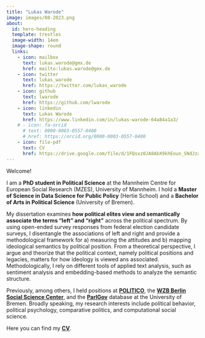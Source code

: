 ```yaml
---
title: "Lukas Warode"
image: images/08-2023.png
about:
  id: hero-heading
  template: trestles
  image-width: 14em
  image-shape: round
  links:
    - icon: mailbox
      text: lukas.warode@gmx.de
      href: mailto:lukas.warode@gmx.de
    - icon: twitter
      text: lukas_warode
      href: https://twitter.com/lukas_warode
    - icon: github
      text: lwarode
      href: https://github.com/lwarode
    - icon: linkedin
      text: Lukas Warode
      href: https://www.linkedin.com/in/lukas-warode-64a84a1a3/
    # - icon: fa-orcid
      # text: 0000-0003-0557-0400
      # href: https://orcid.org/0000-0003-0557-0400
    - icon: file-pdf
      text: CV
      href: https://drive.google.com/file/d/1FQsxz0JA8AbX9khEoun_SNdJzact1KNo/view
---
```


::: {#hero-heading}
Welcome!

I am a **PhD student in Political Science** at the Mannheim Centre for European Social Research (MZES), University of Mannheim. I hold a **Master of Science in Data Science for Public Policy** (Hertie School) and a **Bachelor of Arts in Political Science** (University of Bremen).

My dissertation examines **how political elites view and semantically associate the terms "left" and "right"** across the political spectrum. By using open-ended survey responses from federal election candidate surveys, I disentangle the associations of left and right and provide a methodological framework for a) measuring the attitudes and b) mapping ideological semantics by political position. From a theoretical perspective, I argue and theorize that the political context, namely political positions and legacies, matters for how ideology is viewed ans associated. Methodologically, I rely on different tools of applied text analysis, such as sentiment analysis and embedding-based methods to analyze the semantic structure.

Previously, among others, I held positions at [**POLITICO**](https://pollofpolls.eu), the [**WZB Berlin Social Science Center**](https://www.wzb.eu/en/research/dynamics-of-political-systems/transformations-of-democracy), and the [**ParlGov**](https://www.parlgov.org/) database at the University of Bremen. Broadly speaking, my research interests include political behavior, political psychology, comparative politics, and computational social science.

Here you can find my [**CV**](https://raw.githack.com/lwarode/CV/main/CV.pdf).

<!-- I'm mostly interested in **RWD (real-world data)**, such as hospital **Electronic Health Record** and large public health registry data. I develop [ggehr](https://andreaczhang.github.io/ggehr/), a ggplot2 extension to visualizing EHR data. -->

<!-- In 2020-2022, I worked as part of the COVID emergency response at the [Norwegian Institute of Public Health](https://www.fhi.no/en/). I helped develop the open source real-time analysis and public health surveillance system, **Sykdomspulsen** (now [CSIDS](https://www.csids.no)). I am co-leading [CAMIS](https://psiaims.github.io/CAMIS/) working group.  -->

<!-- As a part-time lecturer, I teach **statistics with R and Quarto** at Oslo Centre for Biostatistics and Epidemiology ([OCBE](https://www.med.uio.no/imb/english/research/centres/ocbe/)) and **R programming** at the [Carpentries workshops](https://www.ub.uio.no/english/libraries/dsc/carpentry-uio/) at UiO. -->

<!-- I enjoy cooking and spending time in the mountains. -->
:::
